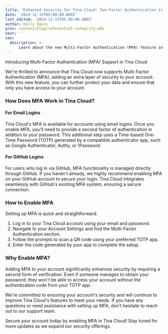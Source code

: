 ```yaml
---
title: 'Enhanced Security for Tina Cloud: Two-Factor Authentication is Here'
date: '2024-12-15T05:00:00.000Z'
last_edited: '2024-12-15T05:00:00.000Z'
author: Kelly Davis
prev: content/blog/referential-integrity.mdx
next: ''
seo:
  description: >- 
      Learn about the new Multi-Factor Authentication (MFA) feature in Tina Cloud, enhancing account security with TOTP support.
---
```


Introducing Multi-Factor Authentication (MFA) Support in Tina Cloud

We're thrilled to announce that Tina Cloud now supports Multi-Factor Authentication (MFA), adding an extra layer of security to your account. With this new feature, you can further protect your data and ensure that only you have access to your account.

### How Does MFA Work in Tina Cloud?

#### For Email Logins

Tina Cloud's MFA is available for accounts using email logins. Once you enable MFA, you'll need to provide a second factor of authentication in addition to your password. This additional step uses a Time-based One-Time Password (TOTP) generated by a compatible authenticator app, such as Google Authenticator, Authy, or 1Password.

#### For GitHub Logins

For users who log in via GitHub, MFA functionality is managed directly through GitHub. If you haven't already, we highly recommend enabling MFA on your GitHub account to secure your login. Tina Cloud integrates seamlessly with GitHub's existing MFA system, ensuring a secure connection.

### How to Enable MFA

Setting up MFA is quick and straightforward:

1. Log in to your Tina Cloud account using your email and password.
2. Navigate to your Account Settings and find the Multi-Factor Authentication section.
3. Follow the prompts to scan a QR code using your preferred TOTP app.
4. Enter the code generated by your app to complete the setup.

### Why Enable MFA?

Adding MFA to your account significantly enhances security by requiring a second form of verification. Even if someone manages to obtain your password, they won't be able to access your account without the authentication code from your TOTP app.

We're committed to ensuring your account's security and will continue to improve Tina Cloud's features to meet your needs. If you have any questions or need assistance with setting up MFA, don't hesitate to reach out to our support team.

Secure your account today by enabling MFA in Tina Cloud! Stay tuned for more updates as we expand our security offerings.
